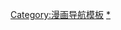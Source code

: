 {{Navbox
|name=乌龙院|title=[[乌龙院 (漫画)]]
|group1=人物
|list1=[[乌龙院角色列表]]-[[猫奴]]
|group2=系列漫画作品
|list2=[[乌龙院四格漫画|四格漫画系列]] - [[乌龙院爆笑漫画|爆笑漫画系列]] - [[烏龍院大長篇|大長篇漫畫系列·活寶]] - [[烏龍院前傳|大長篇漫畫系列·前传]] - [[超级乌龙院]]- [[漫畫中國成語]] - [[乌龙动物园]]
|group3=动漫与电影改编作品
|list3=[[笑林小子]] - [[笑林小子2：新乌龙院]] - [[乌龙院长白传奇]] - [[嘻哈乌龙院]]-[[乌龙院活宝传奇]]-[[乌龙院游戏对战卡片]]
|group4=創作者与关联人事物
|list4=[[敖幼祥]] -[[台湾漫画列表]] - [[台湾漫画]] - [[陈晓韵]] - [[郑渊洁]]- [[漫友文化]] - [[漫画派对 (杂志)]] - [[蕃薯藤]]- [[中國時報]]
}}
<noinclude>
[[Category:漫画导航模板]]
[[Category:乌龙院|*{{PAGENAME}}]]
</noinclude>